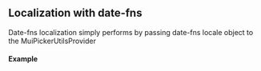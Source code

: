 
## Localization with date-fns

Date-fns localization simply performs by passing date-fns locale object to the MuiPickerUtilsProvider

#### Example
<SourcablePanel
  sourceFile="localization/Date-fns.example.jsx"
  description="Note: Any picker in component tree will be rerendered automatically on locale change"
/>

